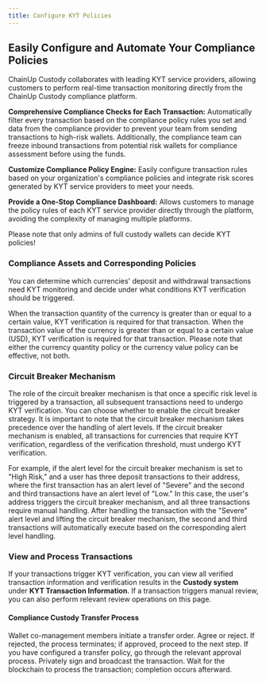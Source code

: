---
title: Configure KYT Policies
---

##  Easily Configure and Automate Your Compliance Policies

ChainUp Custody collaborates with leading KYT service providers, allowing customers to perform real-time transaction monitoring directly from the ChainUp Custody compliance platform.

**Comprehensive Compliance Checks for Each Transaction:** Automatically filter every transaction based on the compliance policy rules you set and data from the compliance provider to prevent your team from sending transactions to high-risk wallets. Additionally, the compliance team can freeze inbound transactions from potential risk wallets for compliance assessment before using the funds.

**Customize Compliance Policy Engine:** Easily configure transaction rules based on your organization's compliance policies and integrate risk scores generated by KYT service providers to meet your needs.

**Provide a One-Stop Compliance Dashboard:** Allows customers to manage the policy rules of each KYT service provider directly through the platform, avoiding the complexity of managing multiple platforms.

<Warning>
Please note that only admins of full custody wallets can decide KYT policies!
</Warning>

###  Compliance Assets and Corresponding Policies
You can determine which currencies' deposit and withdrawal transactions need KYT monitoring and decide under what conditions KYT verification should be triggered.

<Accordion title="1. Currency Quantity Policy">
When the transaction quantity of the currency is greater than or equal to a certain value, KYT verification is required for that transaction.
</Accordion>
<Accordion title="2. Currency Value Policy">
When the transaction value of the currency is greater than or equal to a certain value (USD), KYT verification is required for that transaction.
</Accordion>

<Warning>
Please note that either the currency quantity policy or the currency value policy can be effective, not both.
</Warning>

###  Circuit Breaker Mechanism

The role of the circuit breaker mechanism is that once a specific risk level is triggered by a transaction, all subsequent transactions need to undergo KYT verification. You can choose whether to enable the circuit breaker strategy.
<Warning>
It is important to note that the circuit breaker mechanism takes precedence over the handling of alert levels. If the circuit breaker mechanism is enabled, all transactions for currencies that require KYT verification, regardless of the verification threshold, must undergo KYT verification.
</Warning>

For example, if the alert level for the circuit breaker mechanism is set to "High Risk," and a user has three deposit transactions to their address, where the first transaction has an alert level of "Severe" and the second and third transactions have an alert level of "Low." In this case, the user's address triggers the circuit breaker mechanism, and all three transactions require manual handling. After handling the transaction with the "Severe" alert level and lifting the circuit breaker mechanism, the second and third transactions will automatically execute based on the corresponding alert level handling.

###  View and Process Transactions
If your transactions trigger KYT verification, you can view all verified transaction information and verification results in the **Custody system** under **KYT Transaction Information**. If a transaction triggers manual review, you can also perform relevant review operations on this page.

#### Compliance Custody Transfer Process
<Steps>
<Step title="Initiate Transfer">
    Wallet co-management members initiate a transfer order.
</Step>
<Step title="KYT Verification">
    Agree or reject. If rejected, the process terminates; if approved, proceed to the next step.
</Step>
<Step title="Transaction Review">
    If you have configured a transfer policy, go through the relevant approval process.
</Step>
<Step title="Transaction Signing">
    Privately sign and broadcast the transaction.
</Step>
<Step title="Transaction Completion">
    Wait for the blockchain to process the transaction; completion occurs afterward.
</Step>
</Steps>